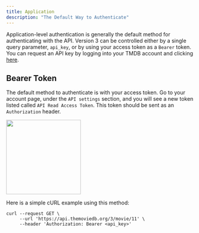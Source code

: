 ```yaml
---
title: Application
description: "The Default Way to Authenticate"
---
```


Application-level authentication is generally the default method for authenticating with the API. Version 3 can be controlled either by a single query parameter, `api_key`, or by using your access token as a `Bearer` token. You can request an API key by logging into your TMDB account and clicking [here](https://www.themoviedb.org/settings/api).

## Bearer Token
The default method to authenticate is with your access token. 
Go to your account page, under the `API settings` section, and you will see a new token listed called `API Read Access Token`. This token should be sent as an `Authorization` header. 
<Frame><img height="200" noZoom src="../images/annotely_image.png" /></Frame>

Here is a simple cURL example using this method:

```cURL cURL example
curl --request GET \
     --url 'https://api.themoviedb.org/3/movie/11' \
     --header 'Authorization: Bearer <api_key>'